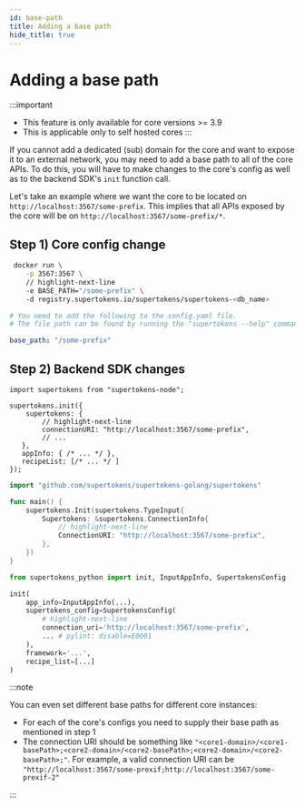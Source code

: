 ```yaml
---
id: base-path
title: Adding a base path
hide_title: true
---
```


<!-- COPY DOCS -->
<!-- ./community/supertokens-core/self-hosted/base-path.mdx -->



# Adding a base path

:::important
- This feature is only available for core versions >= 3.9
- This is applicable only to self hosted cores
:::

If you cannot add a dedicated (sub) domain for the core and want to expose it to an external network, you may need to add a base path to all of the core APIs. To do this, you will have to make changes to the core's config as well as to the backend SDK's `init` function call.

Let's take an example where we want the core to be located on `http://localhost:3567/some-prefix`. This implies that all APIs exposed by the core will be on `http://localhost:3567/some-prefix/*`.

## Step 1) Core config change
<SelfHostedTabs>
<TabItem value="with-docker">

```bash
 docker run \
    -p 3567:3567 \
    // highlight-next-line
    -e BASE_PATH="/some-prefix" \ 
    -d registry.supertokens.io/supertokens/supertokens-<db_name>
```
</TabItem>

<TabItem value="without-docker">

```yaml
# You need to add the following to the config.yaml file.
# The file path can be found by running the "supertokens --help" command

base_path: "/some-prefix"
```
</TabItem>
</SelfHostedTabs>

## Step 2) Backend SDK changes

<BackendSDKTabs>
<TabItem value="nodejs">

```tsx
import supertokens from "supertokens-node";

supertokens.init({
    supertokens: {
        // highlight-next-line
        connectionURI: "http://localhost:3567/some-prefix",
        // ...
   },
   appInfo: { /* ... */ },
   recipeList: [/* ... */ ]
});
```
</TabItem>
<TabItem value="go">

```go
import "github.com/supertokens/supertokens-golang/supertokens"

func main() {
	supertokens.Init(supertokens.TypeInput{
		Supertokens: &supertokens.ConnectionInfo{
			// highlight-next-line
			ConnectionURI: "http://localhost:3567/some-prefix",
		},
	})
}
```
</TabItem>
<TabItem value="python">

```python
from supertokens_python import init, InputAppInfo, SupertokensConfig

init(
    app_info=InputAppInfo(...),
    supertokens_config=SupertokensConfig(
        # highlight-next-line
        connection_uri='http://localhost:3567/some-prefix',
        ... # pylint: disable=E0001
    ),
    framework='...',
    recipe_list=[...]
)
```

</TabItem>
</BackendSDKTabs>

:::note

You can even set different base paths for different core instances:

- For each of the core's configs you need to supply their base path as mentioned in step 1
- The connection URI should be something like `"<core1-domain>/<core1-basePath>;<core2-domain>/<core2-basePath>;<core2-domain>/<core2-basePath>;"`. For example, a valid connection URI can be `"http://localhost:3567/some-prexif;http://localhost:3567/some-prexif-2"`

:::